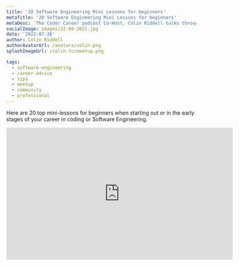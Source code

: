 ```yaml
---
title: '20 Software Engineering Mini Lessons for beginners'
metaTitle: '20 Software Engineering Mini Lessons for beginners'
metaDesc: 'The Coder Career podcast Co-Host, Colin Riddell talks through 20 mini lessons on Software Engineering, for beginners from his experiences in tech.'
socialImage: images/22-09-2021.jpg
date: '2022-07-26'
author: Colin Riddell
authorAvatarUrl: /avatars/colin.png
splashImageUrl: /colin-tccmeetup.png

tags:
  - software-engineering
  - career-advice
  - tips
  - meetup
  - community
  - professional
---
```



Here are 20 top mini-lessons for beginners when starting out or in the early stages of your career in coding
or Software Engineering.

<iframe width="600" height="350" src="https://www.youtube.com/embed/fBQb2uwdGC4" title="YouTube video player" frameborder="0" allow="accelerometer; autoplay; clipboard-write; encrypted-media; gyroscope; picture-in-picture" allowfullscreen></iframe>

  
<DiscordCTA />